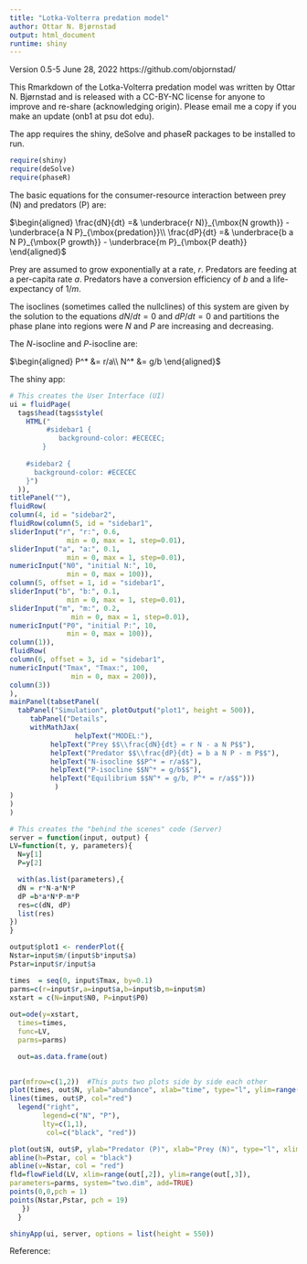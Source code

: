 ```yaml
---
title: "Lotka-Volterra predation model"
author: Ottar N. Bjørnstad
output: html_document
runtime: shiny
---
```


Version 0.5-5 June 28, 2022 
https://github.com/objornstad/

This Rmarkdown of the Lotka-Volterra predation model was written by Ottar N. Bjørnstad and is released with a CC-BY-NC license for anyone to improve and re-share (acknowledging origin). Please email me a copy if you make an update (onb1 at psu dot edu).

The app requires the shiny, deSolve and phaseR packages to be installed to run. 
```r
require(shiny)
require(deSolve)
require(phaseR)
```

The basic equations for the consumer-resource interaction between prey (N)  and predators (P) are:

$\begin{aligned}
    \frac{dN}{dt} =& \underbrace{r N)}_{\mbox{N growth}} - \underbrace{a N P}_{\mbox{predation}}\\
     \frac{dP}{dt} =& \underbrace{b a N P}_{\mbox{P growth}} - \underbrace{m P}_{\mbox{P death}}
\end{aligned}$

Prey are assumed to grow exponentially at a rate, $r$. Predators are feeding at a per-capita rate $a$. Predators have a conversion efficiency of $b$ and a life-expectancy of $1/m$.

The isoclines (sometimes called the nullclines) of this system are given by the solution to the 
equations $dN/dt=0$ and $dP/dt=0$ and partitions the phase plane into regions 
were $N$ and $P$ are increasing and decreasing. 

The $N$-isocline and $P$-isocline are: 

$\begin{aligned}
P^* &= r/a\\
N^* &= g/b
\end{aligned}$

The  shiny app:

```r
# This creates the User Interface (UI)
ui = fluidPage(
  tags$head(tags$style(
    HTML("
         #sidebar1 {
            background-color: #ECECEC;
        }
    
    #sidebar2 {
      background-color: #ECECEC
    }")
  )),
titlePanel(""),
fluidRow(
column(4, id = "sidebar2",
fluidRow(column(5, id = "sidebar1",
sliderInput("r", "r:", 0.6,
              min = 0, max = 1, step=0.01),
sliderInput("a", "a:", 0.1,
              min = 0, max = 1, step=0.01),
numericInput("N0", "initial N:", 10,
              min = 0, max = 100)),
column(5, offset = 1, id = "sidebar1",
sliderInput("b", "b:", 0.1,
              min = 0, max = 1, step=0.01),
sliderInput("m", "m:", 0.2,
               min = 0, max = 1, step=0.01),
numericInput("P0", "initial P:", 10,
              min = 0, max = 100)),
column(1)),
fluidRow(
column(6, offset = 3, id = "sidebar1",
numericInput("Tmax", "Tmax:", 100,
               min = 0, max = 200)),
column(3))
),
mainPanel(tabsetPanel(
  tabPanel("Simulation", plotOutput("plot1", height = 500)),
     tabPanel("Details", 
     withMathJax(
                helpText("MODEL:"),
          helpText("Prey $$\\frac{dN}{dt} = r N - a N P$$"),
          helpText("Predator $$\\frac{dP}{dt} = b a N P - m P$$"),
          helpText("N-isocline $$P^* = r/a$$"),
          helpText("P-isocline $$N^* = g/b$$"),
          helpText("Equilibrium $$N^* = g/b, P^* = r/a$$")))
           )
)
)
)

# This creates the "behind the scenes" code (Server)
server = function(input, output) {
LV=function(t, y, parameters){
  N=y[1]
  P=y[2]

  with(as.list(parameters),{
  dN = r*N-a*N*P
  dP =b*a*N*P-m*P
  res=c(dN, dP)
  list(res)
})
}

output$plot1 <- renderPlot({
Nstar=input$m/(input$b*input$a)
Pstar=input$r/input$a

times  = seq(0, input$Tmax, by=0.1)
parms=c(r=input$r,a=input$a,b=input$b,m=input$m)
xstart = c(N=input$N0, P=input$P0)
 
out=ode(y=xstart,
  times=times,
  func=LV,
  parms=parms)

  out=as.data.frame(out)

 
par(mfrow=c(1,2))  #This puts two plots side by side each other
plot(times, out$N, ylab="abundance", xlab="time", type="l", ylim=range(out[,1:2]))
lines(times, out$P, col="red")
  legend("right",
        legend=c("N", "P"),
        lty=c(1,1),
         col=c("black", "red"))

plot(out$N, out$P, ylab="Predator (P)", xlab="Prey (N)", type="l", xlim=range(out[,2]), ylim=range(out[,3]))
abline(h=Pstar, col = "black")
abline(v=Nstar, col = "red")
fld=flowField(LV, xlim=range(out[,2]), ylim=range(out[,3]), 
parameters=parms, system="two.dim", add=TRUE)
points(0,0,pch = 1)
points(Nstar,Pstar, pch = 19)
   })
  }

shinyApp(ui, server, options = list(height = 550))
```

Reference: